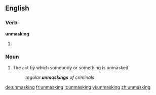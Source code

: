 ==English==

===Verb===
'''unmasking'''

# {{present participle of|unmask}}

===Noun===
{{en-noun}}

# The act by which somebody or something is unmasked.
#: ''regular '''unmaskings''' of criminals''

[[de:unmasking]]
[[fr:unmasking]]
[[it:unmasking]]
[[vi:unmasking]]
[[zh:unmasking]]